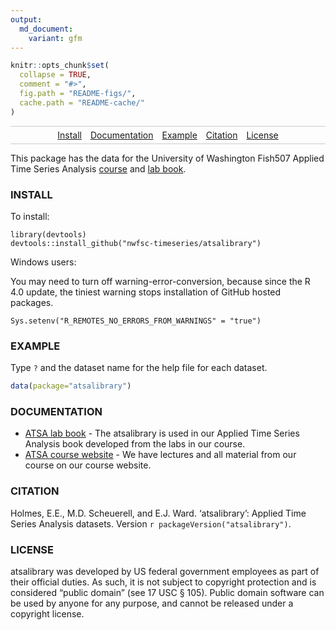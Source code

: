 ```yaml
---
output:
  md_document:
    variant: gfm
---
```


```r
knitr::opts_chunk$set(
  collapse = TRUE,
  comment = "#>",
  fig.path = "README-figs/",
  cache.path = "README-cache/"
)
```

<style>
.nav{
    border:1px solid #ccc;
    border-width:1px 0;
    list-style:none;
    margin:0;
    padding:0;
    text-align:center;
}
.nav li{
    display:inline-block;
}
.nav a{
    display:inline-block;
    padding:5px;
}
</style>

<ul class="nav">
  <li><a href="#install">Install</a></li>
  <li><a href="#documentation">Documentation</a></li>
  <li><a href="#example">Example</a></li>
  <li><a href="#citation">Citation</a></li>
  <li><a href="#license">License</a></li>
</ul>

This package has the data for the University of Washington Fish507 Applied Time Series Analysis [course](https://nwfsc-timeseries.github.io/atsa) and [lab book](https://nwfsc-timeseries.github.io/atsa-labs).


### INSTALL {#install}

To install:
```
library(devtools)
devtools::install_github("nwfsc-timeseries/atsalibrary")
```

Windows users:

You may need to turn off warning-error-conversion, because since the R 4.0 update, the tiniest warning stops installation of GitHub hosted packages.
```
Sys.setenv("R_REMOTES_NO_ERRORS_FROM_WARNINGS" = "true")
```

### EXAMPLE {#example}

Type `?` and the dataset name for the help file for each dataset.

```r
data(package="atsalibrary")
```

### DOCUMENTATION {#documentation}

- [ATSA lab book](https://nwfsc-timeseries.github.io/atsa-labs/) - The atsalibrary is used in our Applied Time Series Analysis book developed from the labs in our course.
- [ATSA course website](https://nwfsc-timeseries.github.io/atsa/) - We have lectures and all material from our course on our course website.

### CITATION {#citation}

Holmes, E.E., M.D. Scheuerell, and E.J. Ward. 'atsalibrary': Applied Time Series Analysis datasets. Version `r packageVersion("atsalibrary")`.

### LICENSE {#license}

atsalibrary was developed by US federal government employees as part of their official duties. As such, it is not subject to copyright protection and is considered “public domain” (see 17 USC § 105). Public domain software can be used by anyone for any purpose, and cannot be released under a copyright license.